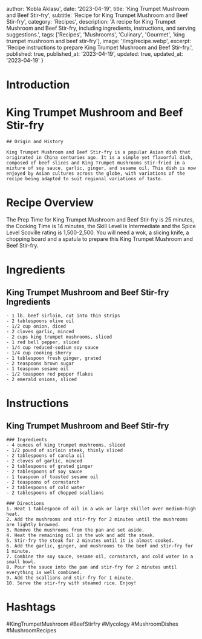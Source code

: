 
  author: 'Kobla Aklasu',
  date: '2023-04-19',
  title: 'King Trumpet Mushroom and Beef Stir-fry',
  subtitle: 'Recipe for King Trumpet Mushroom and Beef Stir-fry',
  category: 'Recipes',
  description: 'A recipe for King Trumpet Mushroom and Beef Stir-fry, including ingredients, instructions, and serving suggestions.',
  tags: ['Recipes', 'Mushrooms', 'Culinary', 'Gourmet', 'king trumpet mushroom and beef stir-fry'],
  image: '/img/recipe.webp',
  excerpt: 'Recipe instructions to prepare King Trumpet Mushroom and Beef Stir-fry.',
  published: true,
  published_at: '2023-04-19',
  updated: true,
  updated_at: '2023-04-19'
}


  # Introduction

# King Trumpet Mushroom and Beef Stir-fry
    
    ## Origin and History
    
    King Trumpet Mushroom and Beef Stir-fry is a popular Asian dish that originated in China centuries ago. It is a simple yet flavorful dish, composed of beef slices and King Trumpet mushrooms stir-fried in a mixture of soy sauce, garlic, ginger, and sesame oil. This dish is now enjoyed by Asian cultures across the globe, with variations of the recipe being adapted to suit regional variations of taste.

# Recipe Overview

The Prep Time for King Trumpet Mushroom and Beef Stir-fry is 25 minutes, the Cooking Time is 14 minutes, the Skill Level is Intermediate and the Spice Level Scoville rating is 1,500-2,500. You will need a wok, a slicing knife, a chopping board and a spatula to prepare this King Trumpet Mushroom and Beef Stir-fry.

# Ingredients

## King Trumpet Mushroom and Beef Stir-fry Ingredients
    
    - 1 lb. beef sirloin, cut into thin strips
    - 2 tablespoons olive oil
    - 1/2 cup onion, diced
    - 2 cloves garlic, minced
    - 2 cups king trumpet mushrooms, sliced
    - 1 red bell pepper, sliced
    - 1/4 cup reduced-sodium soy sauce
    - 1/4 cup cooking sherry
    - 1 tablespoon fresh ginger, grated
    - 2 teaspoons brown sugar
    - 1 teaspoon sesame oil
    - 1/2 teaspoon red pepper flakes
    - 2 emerald onions, sliced

# Instructions

## King Trumpet Mushroom and Beef Stir-fry
    
    ### Ingredients
    - 4 ounces of king trumpet mushrooms, sliced
    - 1/2 pound of sirloin steak, thinly sliced
    - 2 tablespoons of canola oil
    - 2 cloves of garlic, minced
    - 2 tablespoons of grated ginger
    - 2 tablespoons of soy sauce
    - 1 teaspoon of toasted sesame oil
    - 2 teaspoons of cornstarch
    - 2 tablespoons of cold water
    - 2 tablespoons of chopped scallions
    
    ### Directions 
    1. Heat 1 tablespoon of oil in a wok or large skillet over medium-high heat. 
    2. Add the mushrooms and stir-fry for 2 minutes until the mushrooms are lightly browned.
    3. Remove the mushrooms from the pan and set aside.
    4. Heat the remaining oil in the wok and add the steak.
    5. Stir-fry the steak for 2 minutes until it is almost cooked. 
    6. Add the garlic, ginger, and mushrooms to the beef and stir-fry for 1 minute.
    7. Combine the soy sauce, sesame oil, cornstarch, and cold water in a small bowl. 
    8. Pour the sauce into the pan and stir-fry for 2 minutes until everything is well combined.
    9. Add the scallions and stir-fry for 1 minute.
    10. Serve the stir-fry with steamed rice. Enjoy!

# Hashtags

#KingTrumpetMushroom #BeefStirfry #Mycology #MushroomDishes #MushroomRecipes



